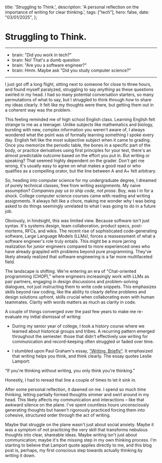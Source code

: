   title: 'Struggling to Think.',
  description: 'A personal reflection on the importance of writing for clear thinking.',
  tags: ["tech"],
  hero: false,
  date: "03/01/2025",
};

# Struggling to Think.
-------

- brain:  "Did you work in tech?" 
- brain:  No! That's a dumb question
- brain:  "Are you a software engineer?" 
- brain:  Hmm. Maybe ask "Did you study computer science?"

-------

I just got off a long flight, sitting next to someone for close to three hours, and found myself paralyzed, struggling to say *anything* as these questions swirled in my head. I had so many potential conversation starters, so many permutations of what to say, but I struggled to think through *how* to share my ideas clearly. It felt like my thoughts were there, but getting them out in a coherent way was the problem.

This feeling reminded me of high school English class. Learning English felt strange to me as a teenager. Unlike subjects like mathematics and biology, bursting with new, complex information you weren't aware of, I always wondered what the point was of formally learning something I spoke every day. English felt like the most subjective subject when it came to grading. Once you memorize the periodic table, the bones in a specific part of the body, or practice derivatives using first principles for your test, there's an almost predictable outcome based on the effort you put in. But writing or speaking? That seemed highly dependent on the grader. Don't get me wrong, it's usually easy to agree on what makes a good read or who qualifies as a compelling orator, but the line between A and A+ felt arbitrary.

So, heading into computer science for my undergraduate degree, I dreamed of purely technical classes, free from writing assignments. My naive assumption? *Companies pay us to ship code, not prose*. Boy, was I in for a shock. College computer science courses came with reading and writing assignments. It always felt like a chore, making me wonder why I was being asked to do things seemingly unrelated to what I was going to do in a future job.

Obviously, in hindsight, this was limited view. Because software isn't just syntax. It's systems design, team collaboration, product specs, post-mortems, RFCs, and wikis. The recent rise of sophisticated code-generating software, Large Language Models (LLMs), forces a reassessment of what a software engineer's role truly entails. This might be a more jarring realization for junior engineers compared to more experienced ones who have already grappled with problems beyond pure programming. They've likely already realized that software engineering is a far more multifaceted field.

The landscape is shifting. We're entering an era of "Chat-oriented programming (CHOP)," where engineers increasingly work with LLMs as pair partners, engaging in design discussions and problem-solving dialogues, not just instructing them to write code snippets. This emphasizes skills beyond raw coding, like the ability to clearly define problems and design solutions upfront, skills crucial when collaborating even with human teammates. Clarity with words matters as much as clarity in code.

A couple of things converged over the past few years to make me re-evaluate my initial dismissal of writing:


- During my senior year of college, I took a history course where we learned about historical groups and tribes. A recurring pattern emerged throughout the semester: those that didn't effectively use writing for communication and record-keeping often struggled or faded over time.


- I stumbled upon Paul Graham's essay, ["Writing, Briefly"](https://www.paulgraham.com/writes.html). It emphasized that writing helps you think, and think clearly. The essay quotes Leslie Lamport:

“If you're thinking without writing, you only think you're thinking.”

Honestly, I had to reread that line a couple of times to let it sink in.

After some personal reflection, it dawned on me. I spend so much time thinking, letting partially formed thoughts simmer and swirl around in my head. This likely affects my communication and interactions – like that awkward silence on the plane. I've spent countless hours unconsciously generating thoughts but haven't rigorously practiced forcing them into cohesive, structured order through the act of writing.

Maybe that struggle on the plane wasn't just about social anxiety. Maybe it was a symptom of not practicing the very skill that transforms nebulous thoughts into clear, shareable ideas. Maybe writing isn't just about communication; maybe it's the missing step in my own thinking process. I'm starting to believe that Lamport quote applies directly to me, and this blog post is, perhaps, my first conscious step towards actually thinking by writing it down.